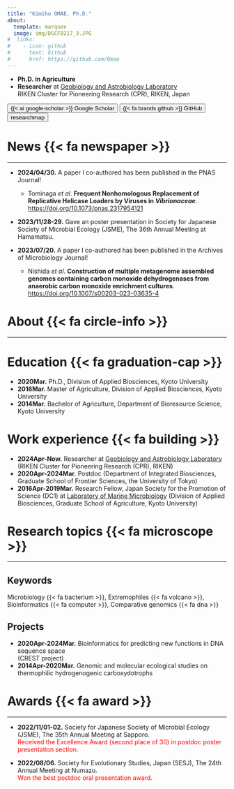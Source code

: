 ```yaml
---
title: "Kimiho OMAE, Ph.D."
about:
  template: marquee
  image: img/DSCF0217_3.JPG
#  links:
#    - icon: github
#      text: Github
#      href: https://github.com/0mae
---
```


- **Ph.D. in Agriculture** <i class="fa-solid fa-graduation-cap"></i>
- **Researcher** at [Geobiology and Astrobiology Laboratory](https://www.riken.jp/en/research/labs/chief/geobiol_astrobiol/index.html)<br>
  RIKEN Cluster for Pioneering Research (CPR), RIKEN, Japan <i class="fa-solid fa-building-columns"></i>

<button type="button" class="btn btn-primary" onclick="location.href='https://scholar.google.co.jp/citations?user=QLsz6OMAAAAJ&hl=ja'">
{{< ai google-scholar >}} Google Scholar
</button>
<button type="button" class="btn btn-dark" onclick="location.href='https://github.com/0mae'">
{{< fa brands github >}} GitHub
</button>
<button type="button" class="btn btn-secondary" onclick="location.href='https://researchmap.jp/omaek?lang=en'">
researchmap
</button>


# News {{< fa newspaper >}}

---

- **2024/04/30.** A paper I co-authored has been published in the PNAS Journal!
  - Tominaga *et al*. **Frequent Nonhomologous Replacement of Replicative Helicase Loaders by Viruses in *Vibrionaceae***. [https://doi.org/10.1073/pnas.2317954121](https://doi.org/10.1073/pnas.2317954121)

- **2023/11/28-29.** Gave an poster presentation in Society for Japanese Society of Microbial Ecology (JSME), The 36th Annual Meeting at Hamamatsu. <br>

- **2023/07/20.** A paper I co-authored has been published in the Archives of Microbiology Journal!
  - Nishida *et al*. **Construction of multiple metagenome assembled genomes containing carbon monoxide dehydrogenases from anaerobic carbon monoxide enrichment cultures**. [https://doi.org/10.1007/s00203-023-03635-4](https://doi.org/10.1007/s00203-023-03635-4)

# About  {{< fa circle-info >}}

---

# Education {{< fa graduation-cap >}}

- **2020Mar.** Ph.D., Division of Applied Biosciences, Kyoto University
- **2016Mar.** Master of Agriculture, Division of Applied Biosciences, Kyoto University
- **2014Mar.** Bachelor of Agriculture, Department of Bioresource Science, Kyoto University

# Work experience {{< fa building >}}

- **2024Apr-Now.** Researcher at [Geobiology and Astrobiology Laboratory](https://www.riken.jp/en/research/labs/chief/geobiol_astrobiol/index.html) (RIKEN Cluster for Pioneering Research (CPR), RIKEN)
- **2020Apr-2024Mar.** Postdoc (Department of Integrated Biosciences, Graduate School of Frontier Sciences, the University of Tokyo)
- **2016Apr-2019Mar.** Research Fellow, Japan Society for the Promotion of Science (DC1) at [Laboratory of Marine Microbiology](http://www.google.com/url?q=http%3A%2F%2Fwww.microbiology.marine.kais.kyoto-u.ac.jp%2F&sa=D&sntz=1&usg=AOvVaw1hlrXyxdodQNS_s643cNXA) (Division of Applied Biosciences, Graduate School of Agriculture, Kyoto University)

# Research topics {{< fa microscope >}}

---

## Keywords

Microbiology {{< fa bacterium >}}, Extremophiles {{< fa volcano >}}, Bioinformatics {{< fa computer >}}, Comparative genomics {{< fa dna >}}

## Projects

- **2020Apr-2024Mar.** Bioinformatics for predicting new functions in DNA sequence space<br>
  (CREST project)
- **2014Apr-2020Mar.** Genomic and molecular ecological studies on thermophilic hydrogenogenic carboxydotrophs

# Awards {{< fa award >}}

---

- **2022/11/01-02.** Society for Japanese Society of Microbial Ecology (JSME), The 35th Annual Meeting at Sapporo.<br>
<span style="color:red">Received the Excellence Award (second place of 30) in postdoc poster presentation section.</span><br>

- **2022/08/06.** Society for Evolutionary Studies, Japan (SESJ), The 24th Annual Meeting at Numazu.<br>
<span style="color:red">Won the best postdoc oral presentation award.</span><br>
